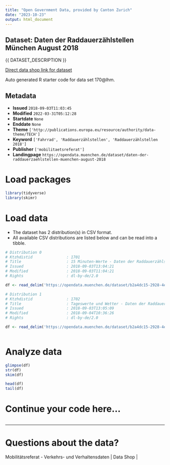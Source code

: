 ```yaml
---
title: "Open Government Data, provided by Canton Zurich"
date: "2023-10-23"
output: html_document
---
```


## Dataset: Daten der Raddauerzählstellen München August 2018

{{ DATASET_DESCRIPTION }}

[Direct data shop link for dataset](https://www.zh.ch/de/politik-staat/opendata.html#/datasets/170@lhm)

Auto generated R starter code for data set 170@lhm.

## Metadata

- **Issued** `2018-09-03T11:03:45`
- **Modified** `2022-03-31T05:12:28`
- **Startdate** `None`
- **Enddate** `None`
- **Theme** `['http://publications.europa.eu/resource/authority/data-theme/TECH']`
- **Keyword** `['Fahrrad', 'Raddauerzählstellen', 'Raddauerzählstellen 2018']`
- **Publisher** `['mobilitaetsreferat']`
- **Landingpage** `https://opendata.muenchen.de/dataset/daten-der-raddauerzaehlstellen-muenchen-august-2018`


# Load packages

```r

library(tidyverse)
library(skimr)

```

# Load data

-   The dataset has 2 distribution(s) in CSV format.
-   All available CSV distributions are listed below and can be read into a tibble.

```r

# Distribution 0
# Ktzhdistid               : 1701
# Title                    : 15 Minuten-Werte - Daten der Raddauerzählstellen München August 2018 
# Issued                   : 2018-09-03T13:04:21
# Modified                 : 2018-09-03T11:04:21
# Rights                   : dl-by-de/2.0

df <- read_delim('https://opendata.muenchen.de/dataset/b2a4dc15-2928-4e94-a0a3-df1177ed6ce7/resource/96f0566e-1811-4e3e-9cdb-e7bc8cddb206/download/rad20180815min.csv')

# Distribution 1
# Ktzhdistid               : 1702
# Title                    : Tageswerte und Wetter - Daten der Raddauerzählstellen München August 2018
# Issued                   : 2018-09-03T13:05:09
# Modified                 : 2018-09-04T10:36:26
# Rights                   : dl-by-de/2.0

df <- read_delim('https://opendata.muenchen.de/dataset/b2a4dc15-2928-4e94-a0a3-df1177ed6ce7/resource/cefe233a-a6fa-4b43-92ed-a2266994ff68/download/rad201808tage.csv')



```

# Analyze data

```r

glimpse(df)
str(df)
skim(df)

head(df)
tail(df)

```

# Continue your code here...

```r

```

------------------------------------------------------------------------

# Questions about the data?

Mobilitätsreferat - Verkehrs- und Verhaltensdaten | Data Shop | 
